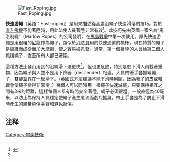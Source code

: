 [[Image:Fast_Roping.jpg|thumb]]

'''快速游繩'''（英語：Fast-roping）是用來描述從高處沿繩子快速滑落的技巧。對於[[直升飛機|直升飛機]]不能著陸時，用此法使人員著陸非常有效<ref name="marinesjournal">{{cite web|url=http://www.marines.mil/unit/31stmeu/Pages/31stMEUMarinesFastRopeandHooknClimb%20at%20Sea.aspx|title=31st MEU Marines Fast Rope and Hook N' Climb at Sea|last=Bianco|first=Lance Cpl.Michael|date=21 June 2009|publisher=[[Marines.mil|Marines.mil]]|accessdate=16 March 2010|location=USS Essex LHD-2 at sea|archive-date=2013-06-16|archive-url=https://archive.today/20130616103913/http://www.31stmeu.marines.mil/News/NewsArticleView/tabid/7377/Article/48143/31st-meu-marines-fast-rope-and-hook-n-climb-at-sea.aspx|dead-url=no}}</ref>。此技巧先由英國一家名為“馬洛制繩”（Marlow Ropes）的公司發明，在[[馬島戰爭|馬島戰爭]]中第一次使用。原先快速游繩是用很粗的[[尼龍|尼龍]]作為繩子，類似於[[消防員|消防員]]用的快速通道的標杆。現在特質的繩子是編織而成從而加大摩擦，使之容易被抓緊。通常，第一個著陸的人會給第二個人抓穩繩子，直至所有人都已著陸。

這種方法比登山用到的沿繩滑下法更快<ref name="marinesjournal" />，但也更危險，特別是在下滑人員載著重物，因為繩子與人並不是用下降器（descender）相連。人員帶著手套抓緊繩子，雙腳並靠在一起滑下。（英國式方法建議不能下滑時用腳，因為靴子的皮或鞋蠟會使繩子變得非常滑。）幾個人可以同時用一根繩子快速游繩，只要保持相互之間有3米的距離，這樣每個人都有時間安全著陸。繩子必須很粗，一般直徑為40毫米，以防止為保持人員穩定使繩子產生尾流而劇烈搖晃。帶上手套是為了防止下滑時產生的熱量燒傷手臂和避免擦傷。


==注释==
{{reflist}}
[[Category:攀爬技術|Category:攀爬技術]]
{{mil-stub}}
